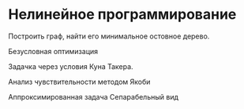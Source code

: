 # Нелинейное программирование

Построить граф, найти его минимальное остовное дерево.


Безусловная оптимизация

Задачка через условия Куна Такера.

Анализ чувствительности методом Якоби

Аппроксимированная задача <!--Таха 21.5 763--> Сепарабельный вид

